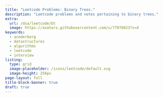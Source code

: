 ```yaml
---
title: "Leetcode Problems: Binary Trees."
description: "Leetcode problems and notes pertaining to binary trees."
extra:
  url: /dsa/leetcode/bt
  image: https://avatars.githubusercontent.com/u/77076023?v=4
keywords:
  - acederberg
  - datastructures
  - algorithms
  - leetcode
  - interview
listing: 
  type: grid
  image-placeholder: /icons/leetcode/default.svg
  image-height: 256px
page-layout: full
title-block-banner: true
draft: true
---
```


